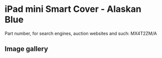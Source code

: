 # iPad mini Smart Cover - Alaskan Blue

Part number, for search engines, auction websites and such: MX4T2ZM/A

## Image gallery

<div style={{ width: "768px" }}>
  <GalleryComponent
    images={[
      {
        original: "/everysource/MX4T2",
        thumbnail: "/everypreview/MX4T2",
      },
      {
        original: "/everysource/MX4T2_AV1_GOLD",
        thumbnail: "/everypreview/MX4T2_AV1_GOLD",
      },
      {
        original: "/everysource/MX4T2_AV1_SILVER",
        thumbnail: "/everypreview/MX4T2_AV1_SILVER",
      },
      {
        original: "/everysource/MX4T2_AV1_SPACE_GRAY",
        thumbnail: "/everypreview/MX4T2_AV1_SPACE_GRAY",
      },
      {
        original: "/everysource/MX4T2_AV2",
        thumbnail: "/everypreview/MX4T2_AV2",
      },
      {
        original: "/everysource/MX4T2_AV3",
        thumbnail: "/everypreview/MX4T2_AV3",
      }
    ]}
  />
</div>